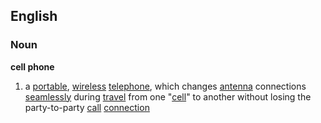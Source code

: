 == English ==
=== Noun ===
'''cell phone'''
# a [[portable]], [[wireless]] [[telephone]], which changes [[antenna]] connections [[seamlessly]] during [[travel]] from one "[[cell]]" to another without losing the party-to-party [[call]] [[connection]]